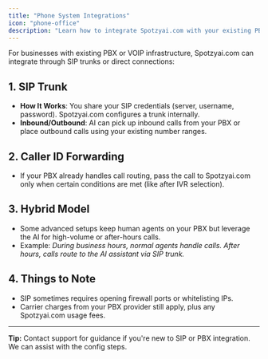 ```yaml
---
title: "Phone System Integrations"
icon: "phone-office"
description: "Learn how to integrate Spotzyai.com with your existing PBX or VOIP infrastructure through SIP trunks"
---
```


For businesses with existing PBX or VOIP infrastructure, Spotzyai.com can integrate through SIP trunks or direct connections:

## 1. SIP Trunk

- **How It Works**: You share your SIP credentials (server, username, password). Spotzyai.com configures a trunk internally.
- **Inbound/Outbound**: AI can pick up inbound calls from your PBX or place outbound calls using your existing number ranges.

## 2. Caller ID Forwarding

- If your PBX already handles call routing, pass the call to Spotzyai.com only when certain conditions are met (like after IVR selection).

## 3. Hybrid Model

- Some advanced setups keep human agents on your PBX but leverage the AI for high-volume or after-hours calls.
- Example: _During business hours, normal agents handle calls. After hours, calls route to the AI assistant via SIP trunk._

## 4. Things to Note

- SIP sometimes requires opening firewall ports or whitelisting IPs.
- Carrier charges from your PBX provider still apply, plus any Spotzyai.com usage fees.

---

**Tip:** Contact support for guidance if you're new to SIP or PBX integration. We can assist with the config steps.
